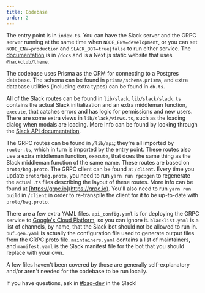 ```yaml
---
title: Codebase
order: 2
---
```


The entry point is in `index.ts`. You can have the Slack server and the GRPC server running at the same time when `NODE_ENV=development`, or you can set `NODE_ENV=production` and `SLACK_BOT=true|false` to run either service. The [documentation](https://bag-client.hackclub.com) is in `/docs` and is a Next.js static website that uses [`@hackclub/theme`](https://www.npmjs.com/package/@hackclub/theme).

The codebase uses Prisma as the ORM for connecting to a Postgres database. The schema can be found in `prisma/schema.prisma`, and extra database utilities (including extra types) can be found in `db.ts`.

All of the Slack routes can be found in `lib/slack`. `lib/slack/slack.ts` contains the actual Slack initialization and an extra middleman function, `execute`, that catches errors and has logic for permissions and new users. There are some extra views in `lib/slack/views.ts`, such as the loading dialog when modals are loading. More info can be found by looking through the [Slack API documentation](https://api.slack.com).

The GRPC routes can be found in `/lib/api`; they're all imported by `router.ts`, which in turn is imported by the entry point. These routes also use a extra middleman function, `execute`, that does the same thing as the Slack middleman function of the same name. These routes are based on `proto/bag.proto`. The GRPC client can be found at `/client`. Every time you update `proto/bag.proto`, you need to run `yarn run rpc:gen` to regenerate the actual `.ts` files describing the layout of these routes. More info can be found at [https://grpc.io](https://grpc.io). You'll also need to run `yarn run build` in `/client` in order to re-transpile the client for it to be up-to-date with `proto/bag.proto`.

There are a few extra YAML files. `api_config.yaml` is for deploying the GRPC service to [Google's Cloud Platform](https://cloud.withgoogle.come), so you can ignore it. `blacklist.yaml` is a list of channels, by name, that the Slack bot should not be allowed to run in. `buf.gen.yaml` is actually the configuration file used to generate output files from the GRPC proto file. `maintainers.yaml` contains a list of maintainers, and `manifest.yaml` is the Slack manifest file for the bot that you should replace with your own.

A few files haven't been covered by those are generally self-explanatory and/or aren't needed for the codebase to be run locally.

If you have questions, ask in [#bag-dev](https://app.slack.com/client/T0266FRGM/C067FH4PHFH) in the Slack!